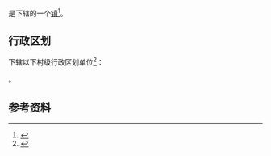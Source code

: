 {{中国乡级行政区|46/90/05/105/000}}

'''{{PAGENAMEBASE}}'''是{{PRC admin/fullname|46/90/05/105/000|3}}下辖的一个[[行政建制镇|镇]]<ref>{{PRC admin/ref sgc|{{PRC admin/parent|46/90/05/105/000}}}}</ref>。

== 行政区划 ==
{{PAGENAMEBASE}}下辖以下村级行政区划单位<ref>{{PRC admin/ref sgc|46/90/05/105/000}}</ref>：

{{PRC admin/children|46/90/05/105/000}}。

== 参考资料 ==
{{reflist}}

{{海南行政区划小作品}}
{{PRC admin/navcat|46/90/05/105/000}}